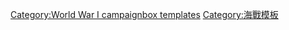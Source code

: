 {{Campaignbox
| title = {{nowrap|黑海戰區}}<br />{{nowrap|（第一次世界大戰）}}
| name = Campaignbox 黑海戰區（第一次世界大戰）
| listclass = hlist
| battles =
*'''1914年'''<br/>{{link-en|土耳其艦隊對俄軍黑海港口的砲轟|Black Sea Raid}}
* {{link-ru|封鎖博斯普魯斯海峽|Блокада Босфора}}
* [[萨利赫角战役]]
* [[砲轟宗古爾達克]]
* {{link-ja|錫諾普海戰 (1915年)|スィノプ沖海戦}}<br/>'''1915年'''<br/>{{link-ja|圖阿普謝海戰|トゥアプセ沖夜戦}}
* {{link-ja|砲轟博斯普魯斯 (1915年3月)|ボスポラス砲撃 (1915年3月)|砲轟博斯普魯斯 1915/3}}
* [[砲轟尼古拉耶夫]]
* [[博斯普魯斯海戰 (1915年3月)|博斯普魯斯海戰 1915/3]]
* {{link-ja|砲轟博斯普魯斯 (1915年4月)|ボスポラス砲撃 (1915年4月)|砲轟博斯普魯斯 1915/4}}
* {{link-ru|博斯普魯斯海戰 (1915年4月)|Бой у Босфора (1915)|博斯普魯斯海戰 1915/4}}
* [[宗古爾達克海戰]]
* {{link-ja|凱弗肯海戰 (1915年8月)|ケフケン島沖海戦 (1915年8月)|凱弗肯海戰 1915/8}}
* [[凱弗肯海戰 (1915年12月)|凱弗肯海戰 1915/12]]<br/>'''1916年'''<br/>[[凱弗肯海戰 (1916年)|凱弗肯海戰 1916]]
* [[新羅西斯克海戰]]
* [[砲轟特拉布宗 (1916年4月)|砲轟特拉布宗 1916/4]]
* [[博斯普魯斯海戰 (1916年5月)|博斯普魯斯海戰 1916/5]]
* [[博斯普魯斯海戰 (1916年7月)|博斯普魯斯海戰 1916/7]]
* [[空襲瓦爾納 (1916年)|空襲瓦爾納]]
* [[康斯坦察戰役]]
* [[巴爾奇克海戰]]
* [[嚴君塞立姆號追擊戰]]<br/>'''1917-1918年'''<br/>[[博斯普魯斯海戰 (1917年)|博斯普魯斯海戰 1917]]
* [[伊內阿達海戰]]
* [[米迪里號追擊戰]]
* [[砲轟塞瓦斯托波爾 (1918年)|砲轟塞瓦斯托波爾 1918]]
* [[新羅西斯克的黑海艦隊自沉行動|黑海艦隊自沉]]
* [[協約軍進駐黑海|協約軍進駐]]
}}<noinclude>
[[Category:World War I campaignbox templates]]
[[Category:海戰模板]]
</noinclude>